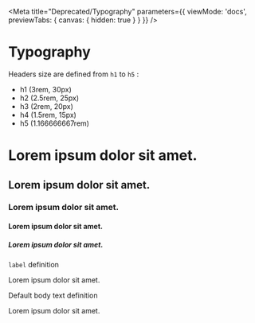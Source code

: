 
<Meta
  title="Deprecated/Typography"
  parameters={{
    viewMode: 'docs',
    previewTabs: { canvas: { hidden: true } }
  }}
/>

# Typography

Headers size are defined from `h1` to `h5` :

- h1 (3rem, 30px)
- h2 (2.5rem, 25px)
- h3 (2rem, 20px)
- h4 (1.5rem, 15px)
- h5 (1.166666667rem)

<Canvas>
  <p>
    <span>
      <h1>Lorem ipsum dolor sit amet.</h1>
    </span>
    <span>
      <h2>Lorem ipsum dolor sit amet.</h2>
    </span>
    <span>
      <h3>Lorem ipsum dolor sit amet.</h3>
    </span>
    <span>
      <h4>Lorem ipsum dolor sit amet.</h4>
    </span>
    <span>
      <h5>Lorem ipsum dolor sit amet.</h5>
    </span>
  </p>
</Canvas>

`label` definition

<Canvas>
  <label>Lorem ipsum dolor sit amet.</label>
</Canvas>

Default body text definition

<Canvas>Lorem ipsum dolor sit amet.</Canvas>
